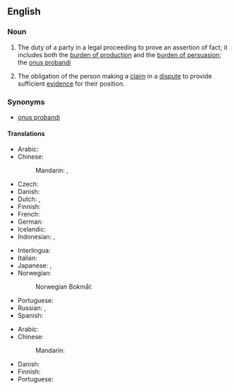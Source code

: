 ==English==
{{wikipedia}}

===Noun===
{{en-noun|burdens of proof}}

# {{lb|en|legal}} The duty of a party in a legal proceeding to prove an assertion of fact; it includes both the [[burden of production]] and the [[burden of persuasion]]; the [[onus probandi]]
# {{lb|en|epistemology}} The obligation of the person making a [[claim]] in a [[dispute]] to provide sufficient [[evidence]] for their position.

===Synonyms===
* [[onus probandi]]

====Translations====
{{trans-top|duty of a party in a legal proceeding}}
* Arabic: {{t-needed|ar}}
* Chinese:
*: Mandarin: {{t|cmn|舉證責任|sc=Hani}}, {{t|cmn|举证责任|tr=jǔzhèng zérèn|sc=Hani}}
* Czech: {{t|cs|důkazní břemeno|n}}
* Danish: {{t|da|bevisbyrde|c}}
* Dutch: {{t+|nl|bewijslast|m}}, {{t+|nl|last|m}}
* Finnish: {{t+|fi|todistustaakka}}
* French: {{t|fr|charge de la preuve|f}}
* German: {{t|de|Beweislast|f}}
* Icelandic: {{t|is|sönnunarbyrði|f}}
* Indonesian: {{t|id|beban bukti}}, {{t|id|beban pembuktian}}
{{trans-mid}}
* Interlingua: {{t|ia|onere del prova}}
* Italian: {{t|it|onere della prova|m}}
* Japanese: {{t|ja|証明責任|tr=しょうめいせきにん, shōmei sekinin|sc=Jpan}}, {{t|ja|立証責任|tr=りっしょうせきにん, risshō sekinin|sc=Jpan}}
* Norwegian:
*: Norwegian Bokmål: {{t|nb|bevisbyrde|m}}
* Portuguese: {{t+|pt|ônus da prova|m}}
* Russian: {{t|ru|бре́мя доказа́тельства|n}}, {{t|ru|бре́мя доказательства|f}}
* Spanish: {{t|es|carga de la prueba|f}}
{{trans-bottom}}

{{trans-top|obligation of the person making a claim to provide evidence for their position}}
* Arabic: {{t-needed|ar}}
* Chinese:
*: Mandarin: {{t-needed|cmn}}
{{trans-mid}}
* Danish: {{t|da|bevisbyrde|c}}
* Finnish: {{t-needed|fi}}
* Portuguese: {{t-needed|pt}}
{{trans-bottom}}